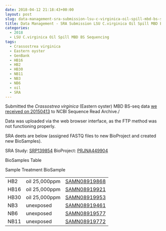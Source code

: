```yaml
---
date: 2018-04-12 21:18:43+00:00
layout: post
slug: data-management-sra-submission-lsu-c-virginica-oil-spill-mbd-bs-seq-data
title: Data Management - SRA Submission LSU C.virginica Oil Spill MBD BS-seq Data
categories:
  - 2018
  - LSU C.virginica Oil Spill MBD BS Sequencing
tags:
  - Crassostrea virginica
  - Eastern oyster
  - GenBank
  - HB16
  - HB2
  - HB30
  - NB11
  - NB3
  - NB6
  - oil
  - SRA
---
```


Submitted the _Crassostrea virginica_ (Eastern oyster) MBD BS-seq data [we received on 20150413](https://robertslab.github.io/sams-notebook/posts/2015-04-13-sequence-data-lsu-c-virginica-oil-spill-mbd-bs-seq-demultiplexed/) to NCBI Sequence Read Archive./

Data was uploaded via the web browser interface, as the FTP method was not functioning properly.

SRA deets are below (assigned FASTQ files to new BioProject and created new BioSamples).

SRA Study: [SRP139854](https://www.ncbi.nlm.nih.gov/Traces/study/?acc=SRP139854)
BioProject: [PRJNA449904](https://www.ncbi.nlm.nih.gov/bioproject/PRJNA449904)

BioSamples Table

<table >

<tr >
  Sample
  Treatment
  BioSample
</tr>

<tbody >
<tr >
  
<td >HB2
</td>
  
<td >oil 25,000ppm
</td>
  
<td >[SAMN08919868](https://www.ncbi.nlm.nih.gov/biosample/SAMN08919868)
</td>
</tr>
<tr >
  
<td >HB16
</td>
  
<td >oil 25,000ppm
</td>
  
<td >[SAMN08919921](https://www.ncbi.nlm.nih.gov/biosample/SAMN08919921)
</td>
</tr>
<tr >
  
<td >HB30
</td>
  
<td >oil 25,000ppm
</td>
  
<td >[SAMN08919953](https://www.ncbi.nlm.nih.gov/biosample/SAMN08919953)
</td>
</tr>
<tr >
  
<td >NB3
</td>
  
<td >unexposed
</td>
  
<td >[SAMN08919461](https://www.ncbi.nlm.nih.gov/biosample/SAMN08919461)
</td>
</tr>
<tr >
  
<td >NB6
</td>
  
<td >unexposed
</td>
  
<td >[SAMN08919577](https://www.ncbi.nlm.nih.gov/biosample/SAMN08919577)
</td>
</tr>
<tr >
  
<td >NB11
</td>
  
<td >unexposed
</td>
  
<td >[SAMN08919772](https://www.ncbi.nlm.nih.gov/biosample/SAMN08919772)
</td>
</tr>
</tbody>
</table>
